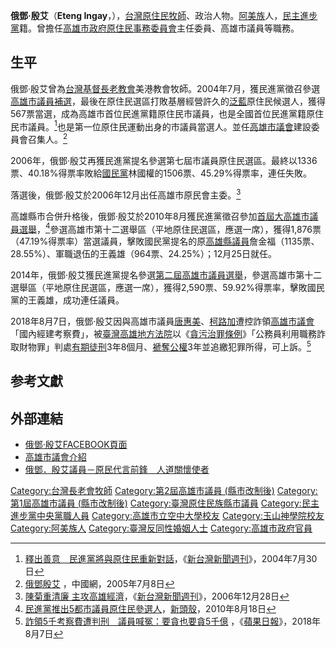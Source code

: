 {{Infobox Officeholder
| name = 俄鄧·殷艾<br>Eteng Ingay
| image = 
| imagesize = 
| office = 第1-2屆[[高雄市議會|高雄市議會]][[高雄市議員列表|議員]]
| term_start = 2010年12月25日
| term_end = 2018年12月24日
| constituency =  第十二選區（ 平地原住民選區）
| office2 =第6屆[[高雄市_(1979年-2010年)|高雄市]]議員
| term_start2 = 2004年7月1日
| term_end2 = 2006年12月24日
| constituency2 =  [[原住民|原住民]]選區
| sex = 男
| birth_date = {{birth_date_and_age|1965|2|24}}
| birth_place = {{ROC}}[[臺灣|臺灣]][[高雄市|高雄市]]
| death_date =
| death_place =
| Native place = [[臺灣|臺灣]][[高雄市|高雄市]]
| nationality = {{ROC}}
| party = {{Dpp}}
| educate = 
*[[玉山神學院|玉山神學院]]
*[[高雄市立空中大學|高雄市立空中大學]]法政系畢業
| past = 
*[[高雄市議會|高雄市議會]]（第六屆）議員
*[[臺灣基督長老教會|臺灣基督長老教會]]美港教會牧師
*[[行政院原住民族委員會|行政院原住民族委員會]]委員
*[[中華民國教育部|教育部]]原住民教育政策委員會委員
*[[臺北市政府原住民族事務委員會|臺北市政府原住民族事務委員會]]籌備委員
*[[高雄市政府原住民事務委員會|高雄市政府原住民事務委員會]]委員
*高雄市議會建設委員會召集人
*高雄市政府原住民事務委員會主任委員
}}
'''俄鄧·殷艾'''（'''Eteng Ingay'''，{{bd|1965年|2月24日||catIdx=Eteng Ingay}}），[[台灣原住民|台灣原住民]][[牧師|牧師]]、政治人物。[[阿美族|阿美族]]人，[[民主進步黨|民主進步黨]]籍。曾擔任[[高雄市政府原住民事務委員會|高雄市政府原住民事務委員會]]主任委員、高雄市議員等職務。

== 生平 ==
俄鄧·殷艾曾為[[台灣基督長老教會|台灣基督長老教會]]美港教會牧師。2004年7月，獲民進黨徵召參選[[高雄市_(1979年-2010年)|高雄市]][[2004年高雄市市議員補選|議員補選]]，最後在原住民選區打敗基層經營許久的[[泛藍|泛藍]]原住民候選人，獲得567票當選，成為高雄市首位民進黨籍原住民市議員，也是全國首位民進黨籍原住民市議員。<ref>[http://www.newtaiwan.com.tw/bulletinview.jsp?bulletinid=18562 釋出善意　民進黨將與原住民重新對話]{{dead link|date=2017年11月 |bot=InternetArchiveBot |fix-attempted=yes }}，《[[新台灣新聞週刊|新台灣新聞週刊]]》，2004年7月30日</ref>也是第一位原住民運動出身的市議員當選人。並任[[高雄市議會|高雄市議會]]建設委員會召集人。<ref>[http://big5.china.com.cn/chinese/zhuanti/mjdrw/910463.htm 俄鄧殷艾] {{Wayback|url=http://big5.china.com.cn/chinese/zhuanti/mjdrw/910463.htm |date=20160305030601 }}，中國網，2005年7月8日</ref>

2006年，俄鄧·殷艾再獲民進黨提名參選第七屆市議員原住民選區。最終以1336票、40.18%得票率敗給[[國民黨|國民黨]]林國權的1506票、45.29%得票率，連任失敗。

落選後，俄鄧·殷艾於2006年12月出任高雄市原民會主委。<ref>[http://www.newtaiwan.com.tw/bulletinview.jsp?bulletinid=66002 陳菊重清廉 主攻高雄經濟]{{dead link|date=2017年11月 |bot=InternetArchiveBot |fix-attempted=yes }}，《[[新台灣新聞週刊|新台灣新聞週刊]]》，2006年12月28日</ref>

高雄縣市合併升格後，俄鄧·殷艾於2010年8月獲民進黨徵召參加[[2010年中華民國直轄市市長暨市議員選舉#高雄市|首屆大高雄市議員選舉]]，<ref>[http://newtalk.tw/mobile/news_in.php?id=7342 民進黨推出5都市議員原住民參選人]，[[新頭殼|新頭殼]]，2010年8月18日</ref>參選高雄市第十二選舉區（平地原住民選區，應選一席），獲得1,876票（47.19%得票率）當選議員，擊敗國民黨提名的原[[高雄縣議員|高雄縣議員]]詹金福（1135票、28.55%）、軍職退伍的王義雄（964票、24.25%）；12月25日就任。

2014年，俄鄧·殷艾獲民進黨提名參選[[2014年中華民國直轄市市長暨市議員選舉#高雄市|第二屆高雄市議員選舉]]，參選高雄市第十二選舉區（平地原住民選區，應選一席），獲得2,590票、59.92%得票率，擊敗國民黨的王義雄，成功連任議員。

2018年8月7日，俄鄧·殷艾因與高雄市議員[[唐惠美|唐惠美]]、[[柯路加|柯路加]]遭控詐領[[高雄市議會|高雄市議會]]「國內經建考察費」，被[[臺灣高雄地方法院|臺灣高雄地方法院]]以《[[貪污治罪條例|貪污治罪條例]]》「公務員利用職務詐取財物罪」判處[[有期徒刑|有期徒刑]]3年8個月、[[褫奪公權|褫奪公權]]3年並追繳犯罪所得，可上訴。<ref>[https://tw.appledaily.com/new/realtime/20180807/1406521/ 詐領5千考察費遭判刑　議員喊冤：要貪也要貪5千億] {{Wayback|url=https://tw.appledaily.com/new/realtime/20180807/1406521/ |date=20190313103053 }}，《[[蘋果日報|蘋果日報]]》，2018年8月7日</ref>

== 参考文獻 ==
{{Reflist|2}}

== 外部連結 ==
*[https://www.facebook.com/etengingay 俄鄧·殷艾FACEBOOK頁面] {{Wayback|url=https://www.facebook.com/etengingay |date=20190313103052 }}
*[https://web.archive.org/web/20140812213623/http://www.kcc.gov.tw/PeriodMembers/Introduction.aspx?KeyID=63 高雄市議會介紹]
*[https://web.archive.org/web/20140812213701/http://online.kcc.gov.tw/ct.asp?xItem=16642&ctNode=688&mp=1 俄鄧．殷艾議員－原民代言前鋒　人道關懷使者]

{{第2屆高雄市議員}}
{{第1屆高雄市議員}}
{{DEFAULTSORT:Eteng Ingay}}
[[Category:台灣長老會牧師|Category:台灣長老會牧師]]
[[Category:第2屆高雄市議員_(縣市改制後)|Category:第2屆高雄市議員 (縣市改制後)]]
[[Category:第1屆高雄市議員_(縣市改制後)|Category:第1屆高雄市議員 (縣市改制後)]]
[[Category:臺灣原住民族縣市議員|Category:臺灣原住民族縣市議員]]
[[Category:民主進步黨中央黨職人員|Category:民主進步黨中央黨職人員]]
[[Category:高雄市立空中大學校友|Category:高雄市立空中大學校友]]
[[Category:玉山神學院校友|Category:玉山神學院校友]]
[[Category:阿美族人|Category:阿美族人]]
[[Category:臺灣反同性婚姻人士|Category:臺灣反同性婚姻人士]]
[[Category:高雄市政府官員|Category:高雄市政府官員]]